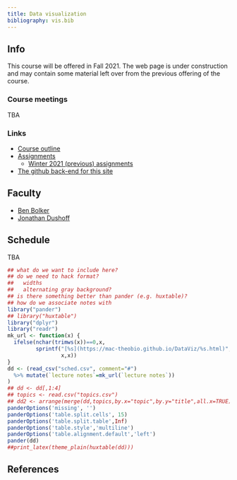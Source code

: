 ```yaml
---
title: Data visualization
bibliography: vis.bib
---
```


<!-- from https://www.w3schools.com/css/css_table.asp -->
<style>
th, td {
   vertical-align: top;
   padding: 15px;
}
tr:nth-child(even) {background-color: #f2f2f2;} 
th {background-color: #ccccff;}
</style>


<!-- 
## Current

We are looking forward to seeing you on Friday for an organizational meeting!  Sep 6 from 9:30-10 AM in Hamilton Hall 207 (the main floor of Hamilton Hall)

-->

## Info

This course will be offered in Fall 2021. The web page is under construction and may contain some material
left over from the previous offering of the course.

### Course meetings

TBA

### Links

- [Course outline](outline.html)
- [Assignments](assignments.html)
    - [Winter 2021 (previous) assignments](assignments_old.html)
- [The github back-end for this site](https://github.com/mac-theobio/DataViz/)

## Faculty

-   [Ben Bolker](http://www.math.mcmaster.ca/~bolker/)
-   [Jonathan Dushoff](http://www.biology.mcmaster.ca/dushoff/)

## Schedule

TBA

```r
## what do we want to include here?
## do we need to hack format?
##   widths
##   alternating gray background?
## is there something better than pander (e.g. huxtable)?
## how do we associate notes with 
library("pander")
## library("huxtable")
library("dplyr")
library("readr")
mk_url <- function(x) {
  ifelse(nchar(trimws(x))==0,x,
         sprintf("[%s](https://mac-theobio.github.io/DataViz/%s.html)",
                 x,x))
}
dd <- (read_csv("sched.csv", comment="#")
  %>% mutate(`lecture notes`=mk_url(`lecture notes`))
)
## dd <- dd[,1:4]
## topics <- read.csv("topics.csv")
## dd2 <- arrange(merge(dd,topics,by.x="topic",by.y="title",all.x=TRUE),number)
panderOptions('missing', '')
panderOptions('table.split.cells', 15)
panderOptions('table.split.table',Inf)
panderOptions('table.style','multiline')
panderOptions('table.alignment.default','left')
pander(dd)
##print_latex(theme_plain(huxtable(dd)))
```

<!-- regular html comment
...
--> 


## References
